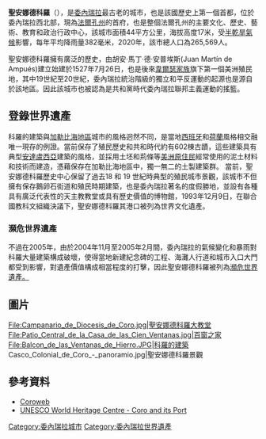 {{世界文化遗产概要表
| site_img = File:Casco_central_Santa_Ana_de_Coro,_estado_Falcon,_Venezuela.jpg
| site_img_capt = 
| site_img_width = 350px
| zh_name = 科罗及其港口
| en_name = Coro and its Port
| fr_name = Coro et son port
| country = {{Flagu|委内瑞拉}}
| criterion_c = (iv) (v)
| rg_year = 1993年
| Danger_year =2005年-
| ex_rg_year = 
| remarks = 2004年11月至2005年2月间的暴雨对大量建筑构成破坏，当地新建纪念碑的工程、海滩人行道和城市入口大门都受到影响，对遗产价值构成相当程度打击。
| ID = 658
| Region = 拉丁美洲和加勒比地区
| org_url = http://whc.unesco.org/en/list/658
| map_img = 
| map_img_width = 275px
|Coor = {{coord|11|25||N|69|40||E|display=inline}}
}}

'''聖安娜德科羅'''（{{lang-es|Coro}}），是[[委內瑞拉|委內瑞拉]]最古老的城市，也是該國歷史上第一個首都，位於委內瑞拉西北部，現為[[法爾孔州|法爾孔州]]的首府，也是整個法爾孔州的主要文化、歷史、藝術、教育和政治行政中心，該城市面積44平方公里，海拔高度17米，受[[半乾旱氣候|半乾旱氣候]]影響，每年平均降雨量382毫米，2020年，該市總人口為265,569人。


聖安娜德科羅擁有廣泛的歷史，由胡安·馬丁·德·安普埃斯(Juan Martín de Ampués)建立始建於1527年7月26日，也是後來[[韦尔瑟家族|韋爾瑟家族]]旗下第一個美洲殖民地，其中19世紀至20世紀，委內瑞拉統治階級的獨立和平反運動的起源也是源自於該地區。因此該城市也被認為是共和黨時代委內瑞拉聯邦主義運動的搖籃。

==登錄世界遺產==
科羅的建築與[[加勒比海地区|加勒比海地區]]城市的風格迥然不同，是當地[[西班牙|西班牙]]和[[荷蘭|荷蘭]]風格相交融唯一現存的例證。當前保存了殖民歷史和共和時代約有602棟古蹟，這些建築具有典型[[安達盧西亞|安達盧西亞]]建築的風格，並採用土坯和荊條等[[美洲原住民|美洲原住民]]經常使用的泥土材料和技術而建造，憑藉保存在加勒比海地區中，獨一無二的土製建築群。
當前，聖安娜德科羅歷史中心保留了過去18 和 19 世紀時典型的殖民城市景觀，該城市不但擁有保存鵝卵石街道和殖民時期建築，也是委內瑞拉著名的度假勝地，並設有各種具有廣泛代表性的天主教教堂或具有歷史價值的博物館，1993年12月9日，在聯合國教科文組織決議下，聖安娜德科羅其港口被列為世界文化遺產。

===瀕危世界遺產===
不過在2005年，由於2004年11月至2005年2月間，委內瑞拉的氣候變化和暴雨對科羅大量建築構成破壞，使得當地新建紀念碑的工程、海灘人行道和城市入口大門都受到影響，對遺產價值構成相當程度的打擊，因此聖安娜德科羅被列為[[处于危险的世界遗产目录|瀕危世界遺產。]]

==圖片==
<gallery mode="packed" heights="180">
File:Campanario_de_Diocesis_de_Coro.jpg|聖安娜德科羅大教堂
File:Patio_Central_de_la_Casa_de_las_Cien_Ventanas.jpg|百窗之家
File:Balcon_de_las_Ventanas_de_Hierro.JPG|科羅的建築
Casco_Colonial_de_Coro_-_panoramio.jpg|聖安娜德科羅景觀
</gallery>

==參考資料==
* [https://web.archive.org/web/20040804045623/http://www.coroweb.com/index.html Coroweb]
* [http://whc.unesco.org/en/list/658 UNESCO World Heritage Centre - Coro and its Port] {{Wayback|url=http://whc.unesco.org/en/list/658 |date=20181224225743 }}

{{coord|11|25|N|69|40|W|region:VE_type:city|display=title}}

{{委内瑞拉世界遗产}}

[[Category:委內瑞拉城市|Category:委內瑞拉城市]]
[[Category:委內瑞拉世界遺產|Category:委內瑞拉世界遺產]]